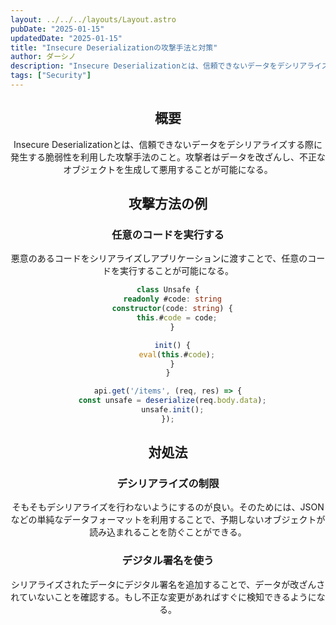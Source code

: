 ```yaml
---
layout: ../../../layouts/Layout.astro
pubDate: "2025-01-15"
updatedDate: "2025-01-15"
title: "Insecure Deserializationの攻撃手法と対策"
author: ダーシノ
description: "Insecure Deserializationとは、信頼できないデータをデシリアライズする際に発生する脆弱性を利用した攻撃手法のこと。攻撃者はデータを改ざんし、不正なオブジェクトを生成して悪用することが可能になる。"
tags: ["Security"]
---
```



<Header {...frontmatter} />

## 概要

Insecure Deserializationとは、信頼できないデータをデシリアライズする際に発生する脆弱性を利用した攻撃手法のこと。攻撃者はデータを改ざんし、不正なオブジェクトを生成して悪用することが可能になる。

## 攻撃方法の例

### 任意のコードを実行する

悪意のあるコードをシリアライズしアプリケーションに渡すことで、任意のコードを実行することが可能になる。

```ts
class Unsafe {
  readonly #code: string
  constructor(code: string) {
    this.#code = code;
  }

  init() {
    eval(this.#code);
  }
}

api.get('/items', (req, res) => {
  const unsafe = deserialize(req.body.data);
  unsafe.init();
});
```

## 対処法

### デシリアライズの制限

そもそもデシリアライズを行わないようにするのが良い。そのためには、JSONなどの単純なデータフォーマットを利用することで、予期しないオブジェクトが読み込まれることを防ぐことができる。

### デジタル署名を使う

シリアライズされたデータにデジタル署名を追加することで、データが改ざんされていないことを確認する。もし不正な変更があればすぐに検知できるようになる。
